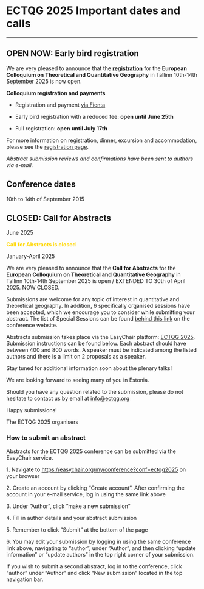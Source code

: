 # ECTQG 2025 Important dates and calls

------------------------------------------------------------------------

## OPEN NOW: Early bird registration

We are very pleased to announce that the  [**registration**](2025_registration.html) for the **European Colloquium on Theoretical and Quantitative Geography** in Tallinn 10th-14th September 2025 is now open.

**Colloquium registration and payments**

-   Registration and payment [via Fienta](https://fienta.com/ectqg-2025)

-   Early bird registration with a reduced fee: **open until June 25th**

-   Full registration: **open** **until July 17th**

For more information on registration, dinner, excursion and accommodation, please see the [registration page](2025_registration.html).

*Abstract submission reviews and confirmations have been sent to authors via e-mail.*

## Conference dates

10th to 14th of September 2015


## CLOSED: Call for Abstracts

June 2025

[**Call for Abstracts is closed**]{style="color: gold"}

January-April 2025

We are very pleased to announce that the **Call for Abstracts** for the **European Colloquium on Theoretical and Quantitative Geography** in Tallinn 10th-14th September 2025 is open / EXTENDED TO 30th of April 2025. NOW CLOSED. 

Submissions are welcome for any topic of interest in quantitative and theoretical geography. In addition, 6 specifically organised sessions have been accepted, which we encourage you to consider while submitting your abstract. The list of Special Sessions can be found [behind this link](https://ectqg.org/2025/2025_special_sessions.html) on the conference website.

Abstracts submission takes place via the EasyChair platform: [ECTQG 2025](https://easychair.org/my/conference?conf=ectqg2025). Submission instructions can be found below. Each abstract should have between 400 and 800 words. A speaker must be indicated among the listed authors and there is a limit on 2 proposals as a speaker.

Stay tuned for additional information soon about the plenary talks!

We are looking forward to seeing many of you in Estonia.

Should you have any question related to the submission, please do not hesitate to contact us by email at [info\@ectqg.org](mailto:info@ectqg.org)

Happy submissions!

The ECTQG 2025 organisers

### How to submit an abstract

Abstracts for the ECTQG 2025 conference can be submitted via the EasyChair service.

1\. Navigate to <https://easychair.org/my/conference?conf=ectqg2025> on your browser

2\. Create an account by clicking "Create account". After confirming the account in your e-mail service, log in using the same link above

3\. Under ”Author”, click ”make a new submission”

4\. Fill in author details and your abstract submission

5\. Remember to click ”Submit” at the bottom of the page

6\. You may edit your submission by logging in using the same conference link above, navigating to “author”, under "Author", and then clicking “update information” or “update authors” in the top right corner of your submission.

If you wish to submit a second abstract, log in to the conference, click “author” under “Author” and click “New submission” located in the top navigation bar.
